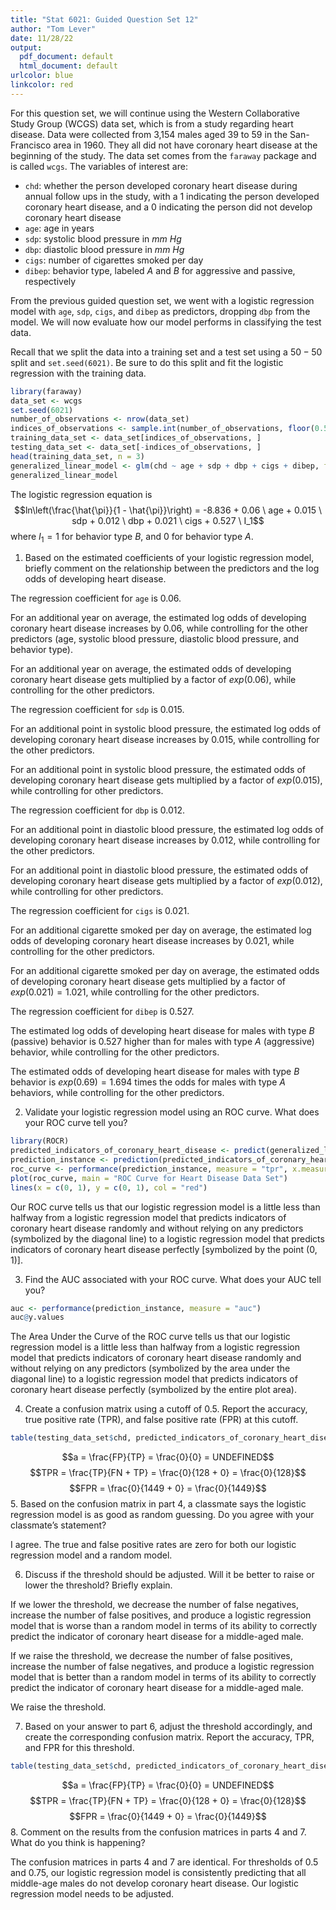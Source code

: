 ```yaml
---
title: "Stat 6021: Guided Question Set 12"
author: "Tom Lever"
date: 11/28/22
output:
  pdf_document: default
  html_document: default
urlcolor: blue
linkcolor: red
---
```


For this question set, we will continue using the Western Collaborative Study Group (WCGS) data set, which is from a study regarding heart disease. Data were collected from 3,154 males aged $39$ to $59$ in the San-Francisco area in $1960$. They all did not have coronary heart disease at the beginning of the study. The data set comes from the `faraway` package and is called `wcgs`. The variables of interest are:

* `chd`: whether the person developed coronary heart disease during annual follow ups in the study, with a $1$ indicating the person developed coronary heart disease, and a $0$ indicating the person did not develop coronary heart disease
* `age`: age in years
* `sdp`: systolic blood pressure in $mm \ Hg$
* `dbp`: diastolic blood pressure in $mm \ Hg$
* `cigs`: number of cigarettes smoked per day
* `dibep`: behavior type, labeled $A$ and $B$ for aggressive and passive, respectively

From the previous guided question set, we went with a logistic regression model with `age`, `sdp`, `cigs`, and `dibep` as predictors, dropping `dbp` from the model. We will now evaluate how our model performs in classifying the test data.

Recall that we split the data into a training set and a test set using a $50 - 50$ split and `set.seed(6021)`. Be sure to do this split and fit the logistic regression with the training data.

```r
library(faraway)
data_set <- wcgs
set.seed(6021)
number_of_observations <- nrow(data_set)
indices_of_observations <- sample.int(number_of_observations, floor(0.5 * number_of_observations), replace = FALSE)
training_data_set <- data_set[indices_of_observations, ]
testing_data_set <- data_set[-indices_of_observations, ]
head(training_data_set, n = 3)
generalized_linear_model <- glm(chd ~ age + sdp + dbp + cigs + dibep, family = "binomial", data = training_data_set)
generalized_linear_model
```

The logistic regression equation is
$$ln\left(\frac{\hat{\pi}}{1 - \hat{\pi}}\right) = -8.836 + 0.06 \ age + 0.015 \ sdp + 0.012 \ dbp + 0.021 \ cigs + 0.527 \ I_1$$ where $I_1 = 1$ for behavior type $B$, and $0$ for behavior type $A$.

1. Based on the estimated coefficients of your logistic regression model, briefly comment on the relationship between the predictors and the log odds of developing heart disease.

The regression coefficient for `age` is $0.06$.

For an additional year on average, the estimated log odds of developing coronary heart disease increases  by $0.06$, while controlling for the other predictors (age, systolic blood pressure, diastolic blood pressure, and behavior type).

For an additional year on average, the estimated odds of developing coronary heart disease gets multiplied by a factor of $exp(0.06)$, while controlling for the other predictors.

The regression coefficient for `sdp` is $0.015$.

For an additional point in systolic blood pressure, the estimated log odds of developing coronary heart disease increases by $0.015$, while controlling for the other predictors.

For an additional point in systolic blood pressure, the estimated odds of developing coronary heart disease gets multiplied by a factor of $exp(0.015)$, while controlling for other predictors.

The regression coefficient for `dbp` is $0.012$.

For an additional point in diastolic blood pressure, the estimated log odds of developing coronary heart disease increases by $0.012$, while controlling for the other predictors.

For an additional point in diastolic blood pressure, the estimated odds of developing coronary heart disease gets multiplied by a factor of $exp(0.012)$, while controlling for other predictors.

The regression coefficient for `cigs` is $0.021$.

For an additional cigarette smoked per day on average, the estimated log odds of developing coronary heart disease increases by $0.021$, while controlling for the other predictors.

For an additional cigarette smoked per day on average, the estimated odds of developing coronary heart disease gets multiplied by a factor of $exp(0.021) = 1.021$, while controlling for the other predictors.

The regression coefficient for `dibep` is $0.527$.

The estimated log odds of developing heart disease for males with type $B$ (passive) behavior is $0.527$ higher than for males with type $A$ (aggressive) behavior, while controlling for the other predictors.

The estimated odds of developing heart disease for males with type $B$ behavior is $exp(0.69) = 1.694$ times the odds for males with type $A$ behaviors, while controlling for the other predictors.

2. Validate your logistic regression model using an ROC curve. What does your ROC curve tell you?

```r
library(ROCR)
predicted_indicators_of_coronary_heart_disease <- predict(generalized_linear_model, newdata = testing_data_set, type = "response")
prediction_instance <- prediction(predicted_indicators_of_coronary_heart_disease, testing_data_set$chd)
roc_curve <- performance(prediction_instance, measure = "tpr", x.measure = "fpr")
plot(roc_curve, main = "ROC Curve for Heart Disease Data Set")
lines(x = c(0, 1), y = c(0, 1), col = "red")
```

Our ROC curve tells us that our logistic regression model is a little less than halfway from a logistic regression model that predicts indicators of coronary heart disease randomly and without relying on any predictors (symbolized by the diagonal line) to a logistic regression model that predicts indicators of coronary heart disease perfectly [symbolized by the point (0, 1)].

3. Find the AUC associated with your ROC curve. What does your AUC tell you?

```r
auc <- performance(prediction_instance, measure = "auc")
auc@y.values
```

The Area Under the Curve of the ROC curve tells us that our logistic regression model is a little less than halfway from a logistic regression model that predicts indicators of coronary heart disease randomly and without relying on any predictors (symbolized by the area under the diagonal line) to a logistic regression model that predicts indicators of coronary heart disease perfectly (symbolized by the entire plot area).

4. Create a confusion matrix using a cutoff of $0.5$. Report the accuracy, true positive rate (TPR), and false positive rate (FPR) at this cutoff.

```r
table(testing_data_set$chd, predicted_indicators_of_coronary_heart_disease > 0.5)
```

$$a = \frac{FP}{TP} = \frac{0}{0} = UNDEFINED$$
$$TPR = \frac{TP}{FN + TP} = \frac{0}{128 + 0} = \frac{0}{128}$$
$$FPR = \frac{0}{1449 + 0} = \frac{0}{1449}$$
5. Based on the confusion matrix in part 4, a classmate says the logistic regression model is as good as random guessing. Do you agree with your classmate's statement?

I agree. The true and false positive rates are zero for both our logistic regression model and a random model.

6. Discuss if the threshold should be adjusted. Will it be better to raise or lower the threshold? Briefly explain.

If we lower the threshold, we decrease the number of false negatives, increase the number of false positives, and produce a logistic regression model that is worse than a random model in terms of its ability to correctly predict the indicator of coronary heart disease for a middle-aged male.

If we raise the threshold, we decrease the number of false positives, increase the number of false negatives, and produce a logistic regression model that is better than a random model in terms of its ability to correctly predict the indicator of coronary heart disease for a middle-aged male.

We raise the threshold.

7. Based on your answer to part 6, adjust the threshold accordingly, and create the corresponding confusion matrix. Report the accuracy, TPR, and FPR for this threshold.

```r
table(testing_data_set$chd, predicted_indicators_of_coronary_heart_disease > 0.75)
```

$$a = \frac{FP}{TP} = \frac{0}{0} = UNDEFINED$$
$$TPR = \frac{TP}{FN + TP} = \frac{0}{128 + 0} = \frac{0}{128}$$
$$FPR = \frac{0}{1449 + 0} = \frac{0}{1449}$$
8. Comment on the results from the confusion matrices in parts 4 and 7. What do you think is happening?

The confusion matrices in parts 4 and 7 are identical. For thresholds of $0.5$ and $0.75$, our logistic regression model is consistently predicting that all middle-age males do not develop coronary heart disease. Our logistic regression model needs to be adjusted.